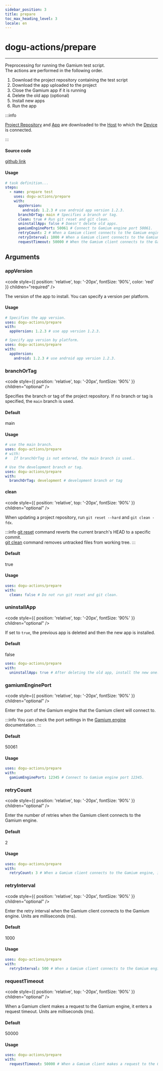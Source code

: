 ```yaml
---
sidebar_position: 3
title: prepare
toc_max_heading_level: 3
locale: en
---
```


# dogu-actions/prepare

---

Preprocessing for running the Gamium test script.<br/>
The actions are performed in the following order.

1. Download the project repository containing the test script
2. Download the app uploaded to the project
3. Close the Gamium app if it is running
4. Delete the old app (optional)
5. Install new apps
6. Run the app

:::info

[Project Repository](/organization-and-project/project/repository) and [App](/organization-and-project/project/app) are downloaded to the [Host](/host-and-device/introduction#host-and-dost) to which the [Device](/host-and-device/device/settings) is connected.

:::

#### Source code

[github link](https://github.com/dogu-actions/prepare)

#### Usage

```yaml
# task definition...
steps:
  - name: prepare test
    uses: dogu-actions/prepare
    with:
      appVersion:
        android: 1.2.3 # use android app version 1.2.3.
      branchOrTag: main # Specifies a branch or tag.
      clean: true # Run git reset and git clean.
      uninstallApp: false # Doesn't delete old apps.
      gamiumEnginePort: 50061 # Connect to Gamium engine port 50061.
      retryCount: 2 # When a Gamium client connects to the Gamium engine, set the number of retries to 2.
      retryInterval: 1000 # When a Gamium client connects to the Gamium engine, set the retry interval to 1 second..
      requestTimeout: 50000 # When the Gamium client connects to the Gamium engine, set the timeout to 30 seconds.
```

## Arguments

### appVersion

<code
  style={{ position: 'relative', top: '-20px', fontSize: '90%', color: 'red' }}
  children="required"
/>

The version of the app to install. You can specify a version per platform.

#### Usage

```yaml
# Specifies the app version.
uses: dogu-actions/prepare
with:
  appVersion: 1.2.3 # use app version 1.2.3.
```

```yaml
# Specify app version by platform.
uses: dogu-actions/prepare
with:
  appVersion:
    android: 1.2.3 # use android app version 1.2.3.
```

### branchOrTag

<code
  style={{ position: 'relative', top: '-20px', fontSize: '90%' }}
  children="optional"
/>

Specifies the branch or tag of the project repository. If no branch or tag is specified, the `main` branch is used.

#### Default

main

#### Usage

```yaml
# use the main branch.
uses: dogu-actions/prepare
# with:
#   If branchOrTag is not entered, the main branch is used..
```

```yaml
# Use the development branch or tag.
uses: dogu-actions/prepare
with:
  branchOrTag: development # development branch or tag
```

#### clean

<code
  style={{ position: 'relative', top: '-20px', fontSize: '90%' }}
  children="optional"
/>

When updating a project repository, run `git reset --hard` and `git clean -fdx`.

:::info
[git reset](https://git-scm.com/docs/git-reset) command reverts the current branch's HEAD to a specific commit.<br/>
[git clean](https://git-scm.com/docs/git-clean) command removes untracked files from working tree.
:::

#### Default

true

#### Usage

```yaml
uses: dogu-actions/prepare
with:
  clean: false # Do not run git reset and git clean.
```

### uninstallApp

<code
  style={{ position: 'relative', top: '-20px', fontSize: '90%' }}
  children="optional"
/>

If set to `true`, the previous app is deleted and then the new app is installed.

#### Default

false

```yaml
uses: dogu-actions/prepare
with:
  uninstallApp: true # After deleting the old app, install the new one.
```

### gamiumEnginePort

<code
  style={{ position: 'relative', top: '-20px', fontSize: '90%' }}
  children="optional"
/>

Enter the port of the Gamium engine that the Gamium client will connect to.

:::info
You can check the port settings in the [Gamium engine](https://gamium.dogutech.io/docs/engine/unity/server-configuration) documentation.
:::

#### Default

50061

#### Usage

```yaml
uses: dogu-actions/prepare
with:
  gamiumEnginePort: 12345 # Connect to Gamium engine port 12345.
```

### retryCount

<code
  style={{ position: 'relative', top: '-20px', fontSize: '90%' }}
  children="optional"
/>

Enter the number of retries when the Gamium client connects to the Gamium engine.

#### Default

2

#### Usage

```yaml
uses: dogu-actions/prepare
with:
  retryCount: 3 # When a Gamium client connects to the Gamium engine, it retries 3 times.
```

### retryInterval

<code
  style={{ position: 'relative', top: '-20px', fontSize: '90%' }}
  children="optional"
/>

Enter the retry interval when the Gamium client connects to the Gamium engine. Units are milliseconds (ms).

#### Default

1000

#### Usage

```yaml
uses: dogu-actions/prepare
with:
  retryInterval: 500 # When a Gamium client connects to the Gamium engine, it retries every 0.5 seconds..
```

### requestTimeout

<code
  style={{ position: 'relative', top: '-20px', fontSize: '90%' }}
  children="optional"
/>

When a Gamium client makes a request to the Gamium engine, it enters a request timeout. Units are milliseconds (ms).

#### Default

50000

#### Usage

```yaml
uses: dogu-actions/prepare
with:
  requestTimeout: 50000 # When a Gamium client makes a request to the Gamium engine, it sets a 50 second timeout..
```
